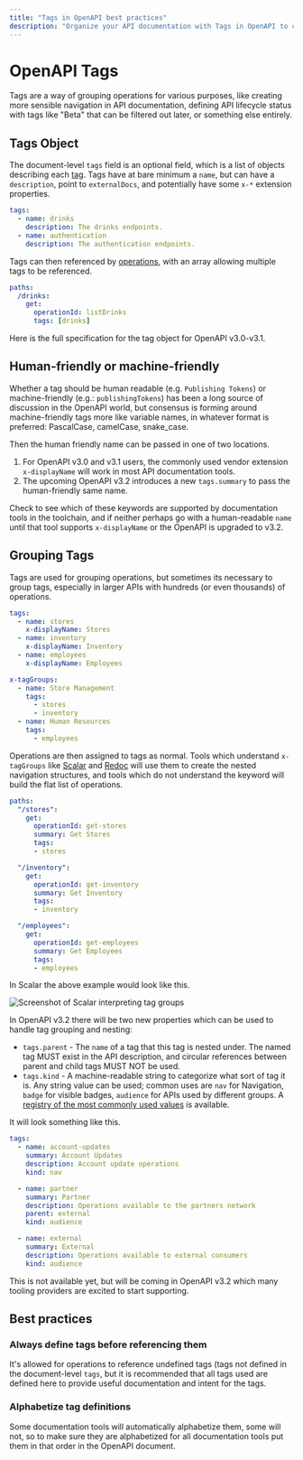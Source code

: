 ```yaml
---
title: "Tags in OpenAPI best practices"
description: "Organize your API documentation with Tags in OpenAPI to create logical groupings of operations for improved discoverability and navigation."
---
```



# OpenAPI Tags

Tags are a way of grouping operations for various purposes, like creating more sensible navigation in API documentation, defining API lifecycle status with tags like "Beta" that can be filtered out later, or something else entirely.

## Tags Object

The document-level `tags` field is an optional field, which is a list of objects describing each
[tag](/openapi/tags#tag-object). Tags have at bare minimum a `name`, but can have a `description`, point to `externalDocs`, and potentially have some `x-*` extension properties.

```yaml
tags:
  - name: drinks
    description: The drinks endpoints.
  - name: authentication
    description: The authentication endpoints.
```

Tags can then referenced by [operations](/openapi/paths/operations), with an array allowing multiple tags to be referenced.

```yaml
paths:
  /drinks:
    get:
      operationId: listDrinks
      tags: [drinks]
```

Here is the full specification for the tag object for OpenAPI v3.0-v3.1.

<Table
  data={[
    { field: "`name`", type: "String", required: "✅", description: "The name of the tag. **_Must_** be unique in the document." },
    { field: "`description`", type: "String", required: "", description: "A description of the tag. This may contain [CommonMark syntax](https://spec.commonmark.org/) to provide a rich description." },
    { field: "`externalDocs`", type: "[External Documentation Object](/openapi/external-documentation)", required: "", description: "Additional external documentation for this tag." },
    { field: "`x-*`", type: "[Extensions](/openapi/extensions)", required: "", description: "Any number of extension fields can be added to the tag object that can be used by tooling and vendors." }
  ]}
  columns={[
    { key: "field", header: "Field" },
    { key: "type", header: "Type" },
    { key: "required", header: "Required" },
    { key: "description", header: "Description" }
  ]}
/>

## Human-friendly or machine-friendly

Whether a tag should be human readable (e.g. `Publishing Tokens`) or machine-friendly (e.g.: `publishingTokens`) has been a long source of discussion in the OpenAPI world, but consensus is forming around machine-friendly tags more like variable names, in whatever format is preferred: PascalCase, camelCase, snake_case.

Then the human friendly name can be passed in one of two locations.

1. For OpenAPI v3.0 and v3.1 users, the commonly used vendor extension `x-displayName` will work in most API documentation tools.
2. The upcoming OpenAPI v3.2 introduces a new `tags.summary` to pass the human-friendly same name.

Check to see which of these keywords are supported by documentation tools in the toolchain, and if neither perhaps go with a human-readable `name` until that tool supports `x-displayName` or the OpenAPI is upgraded to v3.2.

## Grouping Tags

Tags are used for grouping operations, but sometimes its necessary to group tags, especially in larger APIs with hundreds (or even thousands) of operations.

```yaml
tags:
  - name: stores
    x-displayName: Stores
  - name: inventory
    x-displayName: Inventory
  - name: employees
    x-displayName: Employees

x-tagGroups:
  - name: Store Management
    tags:
      - stores
      - inventory
  - name: Human Resources
    tags:
      - employees
```

Operations are then assigned to tags as normal. Tools which understand `x-tagGroups` like [Scalar](https://scalar.com) and [Redoc](https://redocly.com/) will use them to create the nested navigation structures, and tools which do not understand the keyword will build the flat list of operations.

```yaml
paths:
  "/stores":
    get:
      operationId: get-stores
      summary: Get Stores
      tags:
      - stores

  "/inventory":
    get:
      operationId: get-inventory
      summary: Get Inventory
      tags:
      - inventory

  "/employees":
    get:
      operationId: get-employees
      summary: Get Employees
      tags:
      - employees
```

In Scalar the above example would look like this.

![Screenshot of Scalar interpreting tag groups](./assets/guide/scalar-x-tagGroups.png)

In OpenAPI v3.2 there will be two new properties which can be used to handle tag grouping and nesting:

- `tags.parent` - The `name` of a tag that this tag is nested under. The named tag MUST exist in the API description, and circular references between parent and child tags MUST NOT be used.
- `tags.kind` - A machine-readable string to categorize what sort of tag it is. Any string value can be used; common uses are `nav` for Navigation, `badge` for visible badges, `audience` for APIs used by different groups. A [registry of the most commonly used values](https://spec.openapis.org/registry/tag-kind/) is available.

It will look something like this.

```yaml
tags:
  - name: account-updates
    summary: Account Updates
    description: Account update operations
    kind: nav

  - name: partner
    summary: Partner
    description: Operations available to the partners network
    parent: external
    kind: audience

  - name: external
    summary: External
    description: Operations available to external consumers
    kind: audience
```

This is not available yet, but will be coming in OpenAPI v3.2 which many tooling providers are excited to start supporting.

## Best practices

### Always define tags before referencing them

It's allowed for operations to reference undefined tags (tags not defined in the document-level `tags`, but it is recommended that all tags used are defined here to provide useful documentation and intent for the tags.

### Alphabetize tag definitions

Some documentation tools will automatically alphabetize them, some will not, so to make sure they are alphabetized for all documentation tools put them in that order in the OpenAPI document.
